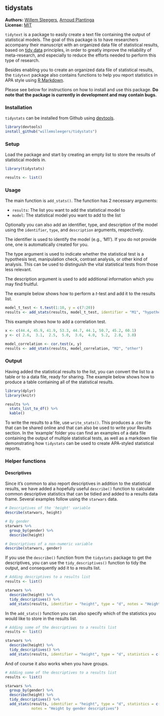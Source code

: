 <!-- README.md is generated from README.Rmd. Please edit that file -->

tidystats
---------------

**Authors:** [Willem Sleegers](http://willemsleegers.com/), [Arnoud Plantinga](http://www.arnoudplantinga.nl/)<br/>
**License:** [MIT](https://opensource.org/licenses/MIT)

`tidytext` is a package to easily create a text file containing the output of statistical models. The goal of this package is to have researchers accompany their manuscript with an organized data file of statistical results, based on [tidy data](http://vita.had.co.nz/papers/tidy-data.html) principles, in order to greatly improve the reliability of meta-research, and especially to reduce the efforts needed to perform this type of research.

Besides enabling you to create an organized data file of statistical results, the `tidytext` package also contains functions to help you report statistics in APA style using [R Markdown](http://rmarkdown.rstudio.com).

Please see below for instructions on how to install and use this package. **Do note that the package is currently in development and may contain bugs.**

### Installation

`tidystats` can be installed from Github using [devtools](https://github.com/hadley/devtools). 

```r
library(devtools)
install_github("willemsleegers/tidystats")
```

### Setup

Load the package and start by creating an empty list to store the results of statistical models in.

```r
library(tidystats)

results <- list()
```

### Usage

The main function is `add_stats()`. The function has 2 necessary arguments:

- `results`: The list you want to add the statistical model to
- `model`: The statistical model you want to add to the list

Optionally you can also add an identifier, type, and description of the model using the `identifier`, `type`, and `description` arguments, respectively. 

The identifier is used to identify the model (e.g., 'M1'). If you do not provide one, one is automatically created for you. 

The type argument is used to indicate whether the statistical test is a hypothesis test, manipulation check, contrast analysis, or other kind of analysis. This can be used to distinguish the vital statistical tests from those less relevant.

The description argument is used to add additional information which you may find fruitful.

The example below shows how to perform a *t*-test and add it to the results list.

```r
model_t_test <- t.test(1:10, y = c(7:20))
results <- add_stats(results, model_t_test, identifier = "M1", "hypothesis")
```

This example shows how to add a correlation test.

```r
x <- c(44.4, 45.9, 41.9, 53.3, 44.7, 44.1, 50.7, 45.2, 60.1)
y <- c( 2.6,  3.1,  2.5,  5.0,  3.6,  4.0,  5.2,  2.8,  3.8)

model_correlation <- cor.test(x, y)
results <- add_stats(results, model_correlation, "M2", "other")
```

### Output

Having added the statistical results to the list, you can convert the list to a table or to a data file, ready for sharing. The example below shows how to produce a table containing all of the statistical results.

```r
library(dplyr)
library(knitr)

results %>%
  stats_list_to_df() %>%
  kable()
```

To write the results to a file, use `write_stats()`. This produces a .csv file that can be shared online and that can also be used to write your Results section. In the 'example' folder you can find an examples of a data file containing the output of multiple statistical tests, as well as a markdown file demonstrating how `tidystats` can be used to create APA-styled statistical reports.

### Helper functions

#### Descriptives

Since it's common to also report descriptives in addition to the statistical results, we have added a hopefully useful `describe()` function to calculate common descriptive statistics that can be tidied and added to a results data frame. Several examples follow using the `starwars` data.

```r
# Descriptives of the 'height' variable
describe(starwars, height)
```

```r
# By gender
starwars %>%
  group_by(gender) %>%
  describe(height)
```

```r
# Descriptives of a non-numeric variable
describe(starwars, gender)
```

If you use the `describe()` function from the `tidystats` package to get the descriptives, you can use the `tidy_descriptives()` function to tidy the output, and consequently add it to a results list. 

```r
# Adding descriptives to a results list
results <- list()

starwars %>%
  describe(height) %>%
  tidy_descriptives() %>%
  add_stats(results, identifier = "height", type = "d", notes = "Height of starwars characters")
```
In the `add_stats()` function you can also specify which of the statistics you would like to store in the results list.

```r
# Adding some of the descriptives to a results list
results <- list()

starwars %>%
  describe(height) %>%
  tidy_descriptives() %>%
  add_stats(results, identifier = "height", type = "d", statistics = c("n", "M", "SD"))
```

And of course it also works when you have groups.

```r
# Adding some of the descriptives to a results list
results <- list()

starwars %>%
  group_by(gender) %>%
  describe(height) %>%
  tidy_descriptives() %>%
  add_stats(results, identifier = "height", type = "d", statistics = c("n", "M", "SD"), 
            notes = "Height by gender descriptives")
```